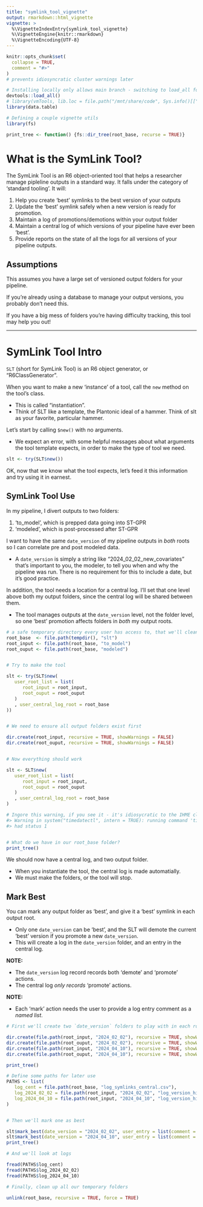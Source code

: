 ```yaml
---
title: "symlink_tool_vignette"
output: rmarkdown::html_vignette
vignette: >
  %\VignetteIndexEntry{symlink_tool_vignette}
  %\VignetteEngine{knitr::rmarkdown}
  %\VignetteEncoding{UTF-8}
---
```


```r
knitr::opts_chunk$set(
  collapse = TRUE,
  comment = "#>"
)
# prevents idiosyncratic cluster warnings later
```

```r
# Installing locally only allows main branch - switching to load_all for development
devtools::load_all()
# library(vmTools, lib.loc = file.path("/mnt/share/code", Sys.info()[["user"]], "r_pkgs"))
library(data.table)
```

```r

# Defining a couple vignette utils
library(fs)

print_tree <- function() {fs::dir_tree(root_base, recurse = TRUE)}

```




# What is the SymLink Tool?

The SymLink Tool is an R6 object-oriented tool that helps a researcher manage pipleline outputs in a standard way.  It falls under the category of 'standard tooling'.  It will:

1. Help you create 'best' symlinks to the best version of your outputs
1. Update the 'best' symlink safely when a new version is ready for promotion.
1. Maintain a log of promotions/demotions within your output folder
1. Maintain a central log of which versions of your pipeline have ever been 'best'.
1. Provide reports on the state of all the logs for all versions of your pipeline outputs.




## Assumptions

This assumes you have a large set of versioned output folders for your pipeline.

If you're already using a database to manage your output versions, you probably don't need this.

If you have a big mess of folders you're having difficulty tracking, this tool may help you out!




--------------------------------------------------------------------------------



# SymLink Tool Intro

`SLT` (short for SymLink Tool) is an R6 object generator, or "R6ClassGenerator".

When you want to make a new 'instance' of a tool, call the `new` method on the tool's class.

- This is called "instantiation".
- Think of SLT like a template, the Plantonic ideal of a hammer. Think of slt as your favorite, particular hammer.

Let's start by calling `$new()` with no arguments.  

- We expect an error, with some helpful messages about what arguments the tool template expects, in order to make the type of tool we need. 

```r
slt <- try(SLT$new())
```


OK, now that we know what the tool expects, let's feed it this information and try using it in earnest.



## SymLink Tool Use


In my pipeline, I divert outputs to two folders:

1. 'to_model', which is prepped data going into ST-GPR
1. 'modeled', which is post-processed after ST-GPR

I want to have the same `date_version` of my pipeline outputs in _both_ roots so I can correlate pre and post modeled data.

- A `date_version` is simply a string like "2024_02_02_new_covariates" that's important to you, the modeler, to tell you when and why the pipeline was run.  There is no requirement for this to include a date, but it's good practice.

In addition, the tool needs a location for a central log.  I'll set that one level above both my output folders, since the central log will be shared between them.

- The tool manages outputs at the `date_version` level, not the folder level, so one 'best' promotion affects folders in _both_ my output roots.


```r

# a safe temporary directory every user has access to, that we'll clean up later
root_base  <- file.path(tempdir(), "slt")
root_input <- file.path(root_base, "to_model")
root_ouput <- file.path(root_base, "modeled")


# Try to make the tool 

slt <- try(SLT$new(
   user_root_list = list(
      root_input = root_input,
      root_ouput = root_ouput
   )
   , user_central_log_root = root_base
))


# We need to ensure all output folders exist first

dir.create(root_input, recursive = TRUE, showWarnings = FALSE)
dir.create(root_ouput, recursive = TRUE, showWarnings = FALSE)


# Now everything should work

slt <- SLT$new(
   user_root_list = list(
      root_input = root_input,
      root_ouput = root_ouput
   )
   , user_central_log_root = root_base
)

# Ingore this warning, if you see it - it's idiosycratic to the IHME cluster and benign.
#> Warning in system("timedatectl", intern = TRUE): running command 'timedatectl'
#> had status 1


# What do we have in our root_base folder?
print_tree()


```


We should now have a central log, and two output folder.

- When you instantiate the tool, the central log is made automatially.
- We must make the folders, or the tool will stop. 



## Mark Best

You can mark any output folder as 'best', and give it a 'best' symlink in each output root.

- Only one `date_version` can be 'best', and the SLT will demote the current 'best' version if you promote a new `date_version`.
- This will create a log in the `date_version` folder, and an entry in the central log.

**NOTE:**

- The `date_version` log record records both 'demote' and 'promote' actions.
- The central log _only records_ 'promote' actions.

**NOTE:**

- Each 'mark' action needs the user to provide a log entry comment as a _named list_.


```r

# First we'll create two `date_version` folders to play with in each root

dir.create(file.path(root_input, "2024_02_02"), recursive = TRUE, showWarnings = FALSE)
dir.create(file.path(root_ouput, "2024_02_02"), recursive = TRUE, showWarnings = FALSE)
dir.create(file.path(root_input, "2024_04_10"), recursive = TRUE, showWarnings = FALSE)
dir.create(file.path(root_ouput, "2024_04_10"), recursive = TRUE, showWarnings = FALSE)

print_tree()

# Define some paths for later use
PATHS <- list(
   log_cent = file.path(root_base, "log_symlinks_central.csv"),
   log_2024_02_02 = file.path(root_input, "2024_02_02", "log_version_history.csv"),
   log_2024_04_10 = file.path(root_input, "2024_04_10", "log_version_history.csv")
)


# Then we'll mark one as best

slt$mark_best(date_version = "2024_02_02", user_entry = list(comment = "testing mark_best"))
slt$mark_best(date_version = "2024_04_10", user_entry = list(comment = "testing mark_best"))
print_tree()

# And we'll look at logs

fread(PATHS$log_cent)
fread(PATHS$log_2024_02_02)
fread(PATHS$log_2024_04_10)


```


```r

# Finally, clean up all our temporary folders

unlink(root_base, recursive = TRUE, force = TRUE)


```

